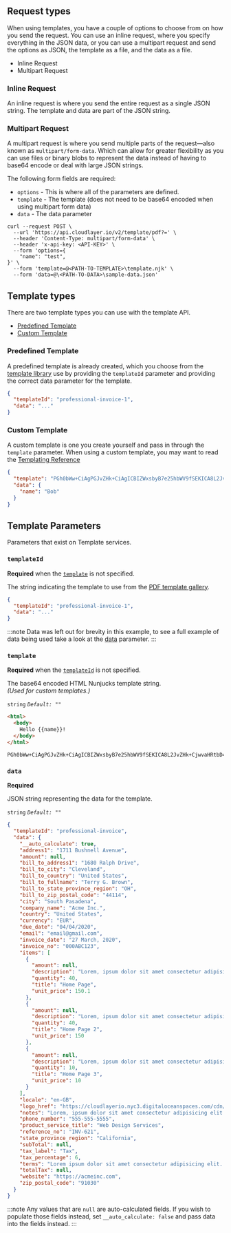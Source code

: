 
## Request types

When using templates, you have a couple of options to choose from on how you send the request. You can use an inline request, where you specify everything in the JSON data, or you can use a multipart request and send the options as JSON, the template as a file, and the data as a file.

- Inline Request
- Multipart Request

### Inline Request

An inline request is where you send the entire request as a single JSON string. The template and data are part of the JSON string.

### Multipart Request

A multipart request is where you send multiple parts of the request—also known as `multipart/form-data`. Which can allow for greater flexibility as you can use files or binary blobs to represent the data instead of having to base64 encode or deal with large JSON strings.

The following form fields are required:

- `options` - This is where all of the parameters are defined.
- `template` - The template (does not need to be base64 encoded when using multipart form data)
- `data` - The data parameter

```shell title="Example - cURL"
curl --request POST \
  --url 'https://api.cloudlayer.io/v2/template/pdf?=' \
  --header 'Content-Type: multipart/form-data' \
  --header 'x-api-key: <API-KEY>' \
  --form 'options={
	"name": "test",
}' \
  --form 'template=@<PATH-TO-TEMPLATE>\template.njk' \
  --form 'data=@\<PATH-TO-DATA>\sample-data.json'
```

## Template types

There are two template types you can use with the template API.

- [Predefined Template](#predefined-template)
- [Custom Template](#custom-template)

### Predefined Template

A predefined template is already created, which you choose from the [template library](https://cloudlayer.io/templates/pdf) use by providing the `templateId` parameter and providing the correct data parameter for the template.

```json title="Example - Predefined Template"
{
  "templateId": "professional-invoice-1",
  "data": "..."
}
```

### Custom Template

A custom template is one you create yourself and pass in through the `template` parameter. When using a custom template, you may want to read the [Templating Reference](templating/)

```json title="Example Custom Template"
{
  "template": "PGh0bWw+CiAgPGJvZHk+CiAgICBIZWxsbyB7e25hbWV9fSEKICA8L2JvZHk+CjwvaHRtbD4=",
  "data": {
    "name": "Bob"
  }
}
```

## Template Parameters

Parameters that exist on Template services.

### `templateId`

**Required** when the [`template`](#template) is not specified.

The string indicating the template to use from the <a href="https://cloudlayer.io/templates/pdf" target="_blank" rel="noopener">PDF template gallery</a>.

```json title="Example - templateId for Invoice Template"
{
  "templateId": "professional-invoice-1",
  "data": "..."
}
```

:::note
Data was left out for brevity in this example, to see a full example of data being used take a look at the [data](#data) parameter.
:::

### `template`

**Required** when the [`templateId`](#templateId) is not specified.

The base64 encoded HTML Nunjucks template string. <br/>
_(Used for custom templates.)_

`string`
_`Default: ""`_

<Tabs>
  <TabItem value="html" label="HTML">

```html title='Template (Before it gets encoded for illustration purposes)'
<html>
  <body>
    Hello {{name}}!
  </body>
</html>
```

  </TabItem>
  <TabItem value="base64" label="Base64String">

```text title='HTML base64 encoded'
PGh0bWw+CiAgPGJvZHk+CiAgICBIZWxsbyB7e25hbWV9fSEKICA8L2JvZHk+CjwvaHRtbD4=
```

  </TabItem>

</Tabs>

### `data`

**Required**

JSON string representing the data for the template.

`string`
_`Default: ""`_

```json title='Sample Data'
{
  "templateId": "professional-invoice",
  "data": {
    "__auto_calculate": true,
    "address1": "1711 Bushnell Avenue",
    "amount": null,
    "bill_to_address1": "1680 Ralph Drive",
    "bill_to_city": "Cleveland",
    "bill_to_country": "United States",
    "bill_to_fullname": "Terry G. Brown",
    "bill_to_state_province_region": "OH",
    "bill_to_zip_postal_code": "44114",
    "city": "South Pasadena",
    "company_name": "Acme Inc.",
    "country": "United States",
    "currency": "EUR",
    "due_date": "04/04/2020",
    "email": "email@gmail.com",
    "invoice_date": "27 March, 2020",
    "invoice_no": "000ABC123",
    "items": [
      {
        "amount": null,
        "description": "Lorem, ipsum dolor sit amet consectetur adipisicing elit. Undedeleniti minus blanditiis repudiandae provident, hic laborum eaiure doloremque ipsum, obcaecati, dicta dignissimos optio. Porrodolores voluptatum consequuntur ab doloremque?",
        "quantity": 40,
        "title": "Home Page",
        "unit_price": 150.1
      },
      {
        "amount": null,
        "description": "Lorem, ipsum dolor sit amet consectetur adipisicing elit.",
        "quantity": 40,
        "title": "Home Page 2",
        "unit_price": 150
      },
      {
        "amount": null,
        "description": "Lorem, ipsum dolor sit amet consectetur adipisicing elit. Undedeleniti minus blanditiis repudiandae provident.",
        "quantity": 10,
        "title": "Home Page 3",
        "unit_price": 10
      }
    ],
    "locale": "en-GB",
    "logo_href": "https://cloudlayerio.nyc3.digitaloceanspaces.com/cdn/logo1.svg",
    "notes": "Lorem, ipsum dolor sit amet consectetur adipisicing elit. Undedeleniti minus blanditiis repudiandae provident, hic laborum eaiure doloremque ipsum, obcaecati, dicta dignissimos optio. Porrodolores voluptatum consequuntur ab doloremque?",
    "phone_number": "555-555-5555",
    "product_service_title": "Web Design Services",
    "reference_no": "INV-621",
    "state_province_region": "California",
    "subTotal": null,
    "tax_label": "Tax",
    "tax_percentage": 6,
    "terms": "Lorem ipsum dolor sit amet consectetur adipisicing elit. Labore, debitis vitae autem pariatur sunt eligendi error accusantium deserunt dolorem atque beatae quasi eaque repudiandae, ex, quaerat deleniti dignissimos? Cupiditate, explicabo. dolorem atque beatae quasi eaque repudiandae, ex, quaerat deleniti dignissimos? Cupiditate, explicabo.",
    "totalTax": null,
    "website": "https://acmeinc.com",
    "zip_postal_code": "91030"
  }
}
```

:::note
Any values that are `null` are auto-calculated fields. If you wish to populate those fields instead, set `__auto_calculate: false` and pass data into the fields instead.
:::

